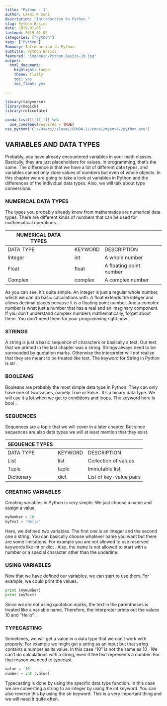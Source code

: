 ```yaml
---
title: "Python - 1"
author: Laxmi K Soni 
description: "Introduction to Python."
slug: Python Basics
date: 2019-01-05
lastmod: 2019-01-05
categories: ["Python"]
tags: ["Python"]
Summary: Introduction to Python.
subtitle: Python Basics
featured: "img/main/Python_Basics-19.jpg"
output:
  html_document:
    highlight: tango
    theme: flatly
    toc: yes
    toc_float: yes

---
```



```r
library(tidyverse)
library(magick)
library(reticulate)

conda_list()[[1]][1] %>% 
  use_condaenv(required = TRUE)
use_python("C://Users//slaxm//CONDA~1//envs//myenv1//python.exe")

```


## VARIABLES AND DATA TYPES

Probably, you have already encountered variables in your math classes. Basically, they are just placeholders for values. In programming, that’s the same. The difference is that we have a lot of different data types, and variables cannot only store values of numbers but even of whole objects.
In this chapter we are going to take a look at variables in Python and the differences of the individual data types. Also, we will talk about type conversions.


### NUMERICAL DATA TYPES

The types you probably already know from mathematics are numerical data types. There are different kinds of numbers that can be used for mathematical operations.


| NUMERICAL DATA TYPES |         |                         |
|----------------------|---------|-------------------------|
| DATA TYPE            | KEYWORD | DESCRIPTION             |
| Integer              | int     | A whole number          |
| Float                | float   | A floating point number |
| Complex              | complex | A complex number        |


As you can see, it’s quite simple. An integer is just a regular whole number, which we can do basic calculations with. A float extends the integer and allows decimal places because it is a floating point number. And a complex number is what just a number that has a real and an imaginary component. If you don’t understand complex numbers mathematically, forget about them. You don’t need them for your programming right now.

### STRINGS
A string is just a basic sequence of characters or basically a text. Our text that we printed in the last chapter was a string. Strings always need to be surrounded by quotation marks. Otherwise the interpreter will not realize that they are meant to be treated like text. The keyword for String in Python is str .


### BOOLEANS

Booleans are probably the most simple data type in Python. They can only have one of two values, namely True or False . It’s a binary data type. We will use it a lot when we get to conditions and loops. The keyword here is bool .

### SEQUENCES

Sequences are a topic that we will cover in a later chapter. But since sequences are also data types we will at least mention that they exist.

| SEQUENCE TYPES |         |                         |
|----------------|---------|-------------------------|
| DATA TYPE      | KEYWORD | DESCRIPTION             |
| List           | list    | Collection of values    |
| Tuple          | tuple   | Immutable list          |
| Dictionary     | dict    | List of key-value pairs |


### CREATING VARIABLES

Creating variables in Python is very simple. We just choose a name and assign a value.

```python
myNumber = 10
myText = 'Hello' 
```
Here, we defined two variables. The first one is an integer and the second one a string. You can basically choose whatever name you want but there are some limitations. For example you are not allowed to use reserved keywords like int or dict . Also, the name is not allowed to start with a number or a special character other than the underline.

### USING VARIABLES

Now that we have defined our variables, we can start to use them. For example, we could print the values.

```python
print (myNumber)
print (myText)
```
Since we are not using quotation marks, the text in the parentheses is treated like a variable name. Therefore, the interpreter prints out the values 10 and “Hello” .

### TYPECASTING

Sometimes, we will get a value in a data type that we can’t work with properly. For example we might get a string as an input but that string contains a number as its value. In this case “10” is not the same as 10 . We can’t do calculations with a string, even if the text represents a number. For that reason we need to typecast.

```python
value = '10'
number = int (value)
```

Typecasting is done by using the specific data type function. In this case we are converting a string to an integer by using the int  keyword. You can also reverse this by using the str keyword. This is a very important thing and we will need it quite often. 